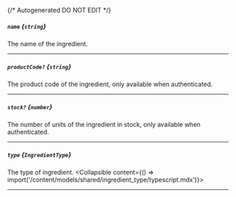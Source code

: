 {/* Autogenerated DO NOT EDIT  */}

##### `name` *{`string`}*
The name of the ingredient.

---
##### `productCode?` *{`string`}*
The product code of the ingredient, only available when authenticated.

---
##### `stock?` *{`number`}*
The number of units of the ingredient in stock, only available when authenticated.

---
##### `type` *{`IngredientType`}*
The type of ingredient.
<Collapsible content={() => import('/content/models/shared/ingredient_type/typescript.mdx')}>
</Collapsible>

---
